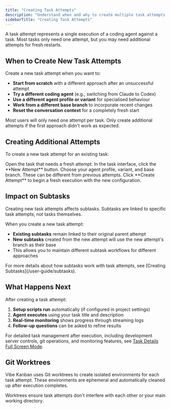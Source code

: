 ```yaml
---
title: "Creating Task Attempts"
description: "Understand when and why to create multiple task attempts for fresh restarts with different configurations."
sidebarTitle: "Creating Task Attempts"
---
```


A task attempt represents a single execution of a coding agent against a task. Most tasks only need one attempt, but you may need additional attempts for fresh restarts.

## When to Create New Task Attempts

Create a new task attempt when you want to:

- **Start from scratch** with a different approach after an unsuccessful attempt
- **Try a different coding agent** (e.g., switching from Claude to Codex)
- **Use a different agent profile or variant** for specialised behaviour
- **Work from a different base branch** to incorporate recent changes
- **Reset the conversation context** for a completely fresh start

<Tip>
Most users will only need one attempt per task. Only create additional attempts if the first approach didn't work as expected.
</Tip>

## Creating Additional Attempts

To create a new task attempt for an existing task:

<Steps>
<Step title="Navigate to the task">
  Open the task that needs a fresh attempt.
</Step>

<Step title="Click New Attempt">
  In the task interface, click the **New Attempt** button.
</Step>

<Step title="Configure the attempt">
  Choose your agent profile, variant, and base branch. These can be different from previous attempts.
</Step>

<Step title="Start execution">
  Click **Create Attempt** to begin a fresh execution with the new configuration.
</Step>
</Steps>

## Impact on Subtasks

<Warning>
Creating new task attempts affects subtasks. Subtasks are linked to specific task attempts, not tasks themselves.
</Warning>

When you create a new task attempt:

- **Existing subtasks** remain linked to their original parent attempt
- **New subtasks** created from the new attempt will use the new attempt's branch as their base
- This allows you to maintain different subtask workflows for different approaches

<Info>
For more details about how subtasks work with task attempts, see [Creating Subtasks](/user-guide/subtasks).
</Info>

## What Happens Next

After creating a task attempt:

1. **Setup scripts run** automatically (if configured in project settings)
2. **Agent executes** using your task title and description
3. **Real-time monitoring** shows progress through streaming logs
4. **Follow-up questions** can be asked to refine results

For detailed task management after execution, including development server controls, git operations, and monitoring features, see [Task Details Full Screen Mode](/user-guide/task-details-full-screen).

## Git Worktrees

Vibe Kanban uses Git worktrees to create isolated environments for each task attempt. These environments are ephemeral and automatically cleaned up after execution completes.

<Info>
Worktrees ensure task attempts don't interfere with each other or your main working directory.
</Info>
